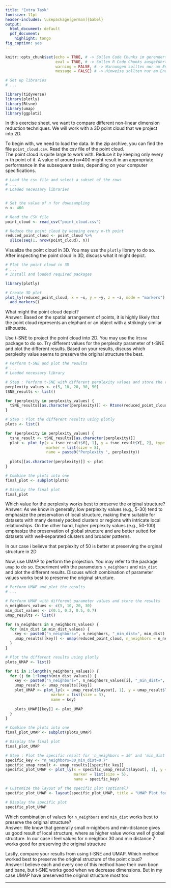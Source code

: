 ---
title: "Extra Task"
fontsize: 11pt
header-includes: \usepackage[german]{babel}
output:
  html_document: default
  pdf_document:
    highlight: tango
fig_caption: yes
---

```{r setup, include=FALSE}
knitr::opts_chunk$set(echo = TRUE, # -> Sollen Code Chunks im gerenderten Dokument angezeigt werden?
                      eval = TRUE, # -> Sollen R Code Chunks ausgeführt werden?
                      warning = FALSE, # -> Warnungen sollten nur am Ende zum Rendern auf FALSE gesetzt werden
                      message = FALSE) # -> Hinweise sollten nur am Ende zum Rendern auf FALSE gesetzt werden
```

```{r}
# Set up libraries
# ...

library(tidyverse)
library(plotly)
library(Rtsne)
library(umap)
library(ggplot2)
```

In this exercise sheet, we want to compare different non-linear dimension reduction techniques. We will work with a 3D point cloud that we project into 2D.   

To begin with, we need to load the data. In the zip archive, you can find the file `point_cloud.csv`. Read the csv file of the point cloud.  
The point cloud is quite large to work with. Reduce it by keeping only every n-th point of it. A value of around n=400 might result in an appropriate performance in the subsequent tasks, depending on your computer specifications. 
```{r}
# Load the csv file and select a subset of the rows
# ...
# Loaded necessary libraries


# Set the value of n for downsampling
n <- 400

# Read the CSV file
point_cloud <- read_csv("point_cloud.csv")

# Reduce the point cloud by keeping every n-th point
reduced_point_cloud <- point_cloud %>%
  slice(seq(1, nrow(point_cloud), n))

```

Visualize the point cloud in 3D. You may use the `plotly` library to do so. After inspecting the point cloud in 3D, discuss what it might depict.
```{r}
# Plot the point cloud in 3D
# ...
# Install and loaded required packages

library(plotly)

# Create 3D plot
plot_ly(reduced_point_cloud, x = ~x, y = ~y, z = ~z, mode = "markers") %>%
  add_markers()


```

What might the point cloud depict?  
Answer: Based on the spatial arrangement of points, it is highly likely that the point cloud represents an elephant or an object with a strikingly similar silhouette.


Use t-SNE to project the point cloud into 2D. You may use the `Rtsne` package to do so. Try different values for the perplexity parameter of t-SNE and plot the different results. Based on your results, discuss which perplexity value seems to preserve the original structure the best. 
```{r}
# Perform t-SNE and plot the results
# ...
# Loaded necessary library

# Step : Perform t-SNE with different perplexity values and store the results
perplexity_values <- c(5, 10, 20, 30, 50)
tSNE_results <- list()

for (perplexity in perplexity_values) {
  tSNE_results[[as.character(perplexity)]] <- Rtsne(reduced_point_cloud, perplexity = perplexity, dims = 2)
}

# Step : Plot the different results using plotly
plots <- list()

for (perplexity in perplexity_values) {
  tsne_result <- tSNE_results[[as.character(perplexity)]]
  plot <- plot_ly(x = tsne_result$Y[, 1], y = tsne_result$Y[, 2], type = "scatter", mode = "markers",
                  marker = list(size = 8),
                  name = paste0("Perplexity ", perplexity))
  
  plots[[as.character(perplexity)]] <- plot
}

# Combine the plots into one
final_plot <- subplot(plots)

# Display the final plot
final_plot

```

Which value for the perplexity works best to preserve the original structure?  
Answer: As we know in generally, low perplexity values (e.g., 5-30) tend to emphasize the preservation of local structure, making them suitable for datasets with many densely packed clusters or regions with intricate local relationships. On the other hand, higher perplexity values (e.g., 50-100) emphasize the preservation of global structure and are better suited for datasets with well-separated clusters and broader patterns.

In our case i believe that perplexity of 50 is better at preserving the orginal structure in 2D


Now, use UMAP to perform the projection. You may refer to the package `umap` to do so. Experiment with the parameters `n_neighbors` and `min_dist` and plot the different results. Discuss which combination of parameter values works best to preserve the original structure.
```{r}
# Perform UMAP and plot the results
# ...

# Perform UMAP with different parameter values and store the results
n_neighbors_values <- c(5, 10, 20, 30)
min_dist_values <- c(0.1, 0.2, 0.5, 0.7)
umap_results <- list()

for (n_neighbors in n_neighbors_values) {
  for (min_dist in min_dist_values) {
    key <- paste0("n_neighbors=", n_neighbors, "_min_dist=", min_dist)
    umap_results[[key]] <- umap(reduced_point_cloud, n_neighbors = n_neighbors, min_dist = min_dist)
  }
}

# Plot the different results using plotly
plots_UMAP <- list()

for (i in 1:length(n_neighbors_values)) {
  for (j in 1:length(min_dist_values)) {
    key <- paste0("n_neighbors=", n_neighbors_values[i], "_min_dist=", min_dist_values[j])
    umap_result <- umap_results[[key]]
    plot_UMAP <- plot_ly(x = umap_result$layout[, 1], y = umap_result$layout[, 2], type = "scatter", mode = "markers",
                    marker = list(size = 3),
                    name = key)
    
    plots_UMAP[[key]] <- plot_UMAP
  }
}

# Combine the plots into one
final_plot_UMAP <- subplot(plots_UMAP)

# Display the final plot
final_plot_UMAP

# Step : Plot the specific result for 'n_neighbors = 30' and 'min_dist = 0.7' using plotly
specific_key <- "n_neighbors=30_min_dist=0.7"
specific_umap_result <- umap_results[[specific_key]]
specific_plot_UMAP <- plot_ly(x = specific_umap_result$layout[, 1], y = specific_umap_result$layout[, 2], type = "scatter", mode = "markers",
                              marker = list(size = 5),
                              name = specific_key)

# Customize the layout of the specific plot (optional)
specific_plot_UMAP <- layout(specific_plot_UMAP, title = "UMAP Plot for n_neighbors = 30, min_dist = 0.7")

# Display the specific plot
specific_plot_UMAP

```

Which combination of values for `n_neighbors` and `min_dist` works best to preserve the original structure?  
Answer: We know that generally small n-nighbors and min-distance gives us good result of local structure, where as higher value works well of global structure.
In our case i feel values for n neighbor 30 and min distance 7 works good for preserving the original structure
  
  

Lastly, compare your results from using t-SNE and UMAP. Which method worked best to preserve the original structure of the point cloud?  
Answer:I believe each and every one of this method have their own boon and bane, but t-SNE works good when we decrease dimensions. But in my case UMAP have preserved
the original structure most too.


------